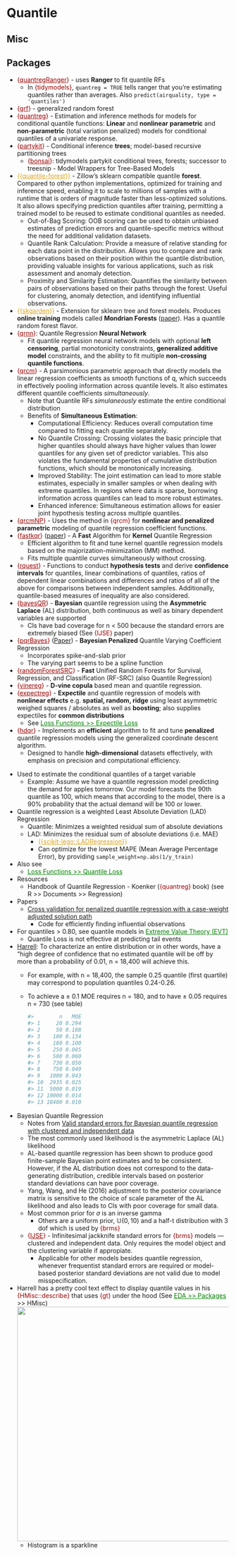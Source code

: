 # Quantile {#sec-reg-quant .unnumbered}

## Misc {#sec-reg-quant-misc .unnumbered}

::: {.callout-tip collapse="true"}
## Packages

-   [{]{style="color: #990000"}[quantregRanger](https://cran.r-project.org/web/packages/quantregRanger/quantregRanger.pdf){style="color: #990000"}[}]{style="color: #990000"} - uses **Ranger** to fit quantile RFs
    -   In [{tidymodels}]{style="color: #990000"}, `quantreg = TRUE` tells ranger that you're estimating quantiles rather than averages. Also `predict(airquality, type = 'quantiles')`
-   [{]{style="color: #990000"}[grf](https://grf-labs.github.io/grf/reference/quantile_forest.html){style="color: #990000"}[}]{style="color: #990000"} - generalized random forest
-   [{]{style="color: #990000"}[quantreg](https://cran.r-project.org/web/packages/quantreg/index.html){style="color: #990000"}[}]{style="color: #990000"} - Estimation and inference methods for models for conditional quantile functions: **Linear** and **nonlinear** **parametric** and **non-parametric** (total variation penalized) models for conditional quantiles of a univariate response.
-   [{]{style="color: #990000"}[partykit](https://cran.r-project.org/web/packages/partykit/index.html){style="color: #990000"}[}]{style="color: #990000"} - Conditional inference **trees**; model-based recursive partitioning trees
    -   [{]{style="color: #990000"}[bonsai](https://bonsai.tidymodels.org/){style="color: #990000"}[}]{style="color: #990000"}: tidymodels partykit conditional trees, forests; successor to treesnip - Model Wrappers for Tree-Based Models
-   [{{]{style="color: goldenrod"}[quantile-forest](https://github.com/zillow/quantile-forest){style="color: goldenrod"}[}}]{style="color: goldenrod"} - Zillow's sklearn compatible quantile **forest**. Compared to other python implementations, optimized for training and inference speed, enabling it to scale to millions of samples with a runtime that is orders of magnitude faster than less-optimized solutions. It also allows specifying prediction quantiles after training, permitting a trained model to be reused to estimate conditional quantiles as needed.
    -   Out-of-Bag Scoring: OOB scoring can be used to obtain unbiased estimates of prediction errors and quantile-specific metrics without the need for additional validation datasets.
    -   Quantile Rank Calculation: Provide a measure of relative standing for each data point in the distribution. Allows you to compare and rank observations based on their position within the quantile distribution, providing valuable insights for various applications, such as risk assessment and anomaly detection.
    -   Proximity and Similarity Estimation: Quantifies the similarity between pairs of observations based on their paths through the forest. Useful for clustering, anomaly detection, and identifying influential observations.
-   [{{]{style="color: goldenrod"}[skgarden](https://scikit-garden.github.io/examples/QuantileRegressionForests/){style="color: goldenrod"}[}}]{style="color: goldenrod"} - Extension for sklearn tree and forest models. Produces **online training** models called **Mondrian Forests** ([paper](https://arxiv.org/abs/1406.2673)). Has a quantile random forest flavor.
-   [{]{style="color: #990000"}[qrnn](https://cran.r-project.org/web/packages/qrnn/index.html){style="color: #990000"}[}]{style="color: #990000"}: Quantile Regression **Neural Network**
    -   Fit quantile regression neural network models with optional **left censoring**, partial monotonicity constraints, **generalized additive model** constraints, and the ability to fit multiple **non-crossing quantile functions**.
-   [{]{style="color: #990000"}[qrcm](https://cran.r-project.org/web/packages/qrcm/index.html){style="color: #990000"}[}]{style="color: #990000"} - A parsimonious parametric approach that directly models the linear regression coefficients as smooth functions of q, which succeeds in effectively pooling information across quantile levels. It also estimates different quantile coefficients *simultaneously*.
    -   Note that Quantile RFs *simulaneously* estimate the entire conditional distribution
    -   Benefits of **Simultaneous Estimation**:
        -   Computational Efficiency: Reduces overall computation time compared to fitting each quantile separately.
        -   No Quantile Crossing: Crossing violates the basic principle that higher quantiles should always have higher values than lower quantiles for any given set of predictor variables. This also violates the fundamental properties of cumulative distribution functions, which should be monotonically increasing.
        -   Improved Stability: The joint estimation can lead to more stable estimates, especially in smaller samples or when dealing with extreme quantiles. In regions where data is sparse, borrowing information across quantiles can lead to more robust estimates.
        -   Enhanced inference: Simultaneous estimation allows for easier joint hypothesis testing across multiple quantiles.
-   [{]{style="color: #990000"}[qrcmNP](https://cran.r-project.org/web/packages/qrcmNP/index.html){style="color: #990000"}[}]{style="color: #990000"} - Uses the method in [{qrcm}]{style="color: #990000"} for **nonlinear and penalized parametric** modeling of quantile regression coefficient functions.
-   [{]{style="color: #990000"}[fastkqr](https://cran.r-project.org/web/packages/fastkqr/index.html){style="color: #990000"}[}]{style="color: #990000"} ([paper](https://arxiv.org/abs/2408.05393)) - A **Fast** Algorithm for **Kernel** Quantile Regression
    -   Efficient algorithm to fit and tune kernel quantile regression models based on the majorization-minimization (MM) method.
    -   Fits multiple quantile curves simultaneously without crossing.
-   [{]{style="color: #990000"}[rquest](https://cran.r-project.org/web/packages/rquest/index.html){style="color: #990000"}[}]{style="color: #990000"} - Functions to conduct **hypothesis tests** and derive **confidence intervals** for quantiles, linear combinations of quantiles, ratios of dependent linear combinations and differences and ratios of all of the above for comparisons between independent samples. Additionally, quantile-based measures of inequality are also considered.
-   [{]{style="color: #990000"}[bayesQR](https://cran.r-project.org/web/packages/bayesQR/index.html){style="color: #990000"}[}]{style="color: #990000"} - **Bayesian** quantile regression using the **Asymmetric Laplace** (AL) distribution, both continuous as well as binary dependent variables are supported
    -   CIs have bad coverage for n \< 500 because the standard errors are extremely biased (See [{IJSE}]{style="color: #990000"} paper)
-   [{]{style="color: #990000"}[pqrBayes](https://cran.r-project.org/web//packages//pqrBayes/index.html){style="color: #990000"}[}]{style="color: #990000"} ([Paper](https://arxiv.org/abs/2306.11880)) - **Bayesian Penalized** Quantile Varying Coefficient Regression
    -   Incorporates spike-and-slab prior
    -   The varying part seems to be a spline function
-   [{]{style="color: #990000"}[randomForestSRC](https://www.randomforestsrc.org/){style="color: #990000"}[}]{style="color: #990000"} - **Fast** Unified Random Forests for Survival, Regression, and Classification (RF-SRC) (also Quantile Regression)
-   [{]{style="color: #990000"}[vinereg](https://tnagler.github.io/vinereg/){style="color: #990000"}[}]{style="color: #990000"} - **D-vine copula** based mean and quantile regression.
-   [{]{style="color: #990000"}[expectreg](https://cran.r-project.org/web/packages/expectreg/index.html){style="color: #990000"}[}]{style="color: #990000"} - **Expectile** and quantile regression of models with **nonlinear effects** e.g. **spatial, random, ridge** using least asymmetric weighed squares / absolutes as well as **boosting**; also supplies expectiles for **common distributions**
    -   See [Loss Functions \>\> Expectile Loss](loss-functions.qmd#sec-lossfun-exploss){style="color: green"}
-   [{]{style="color: #990000"}[hdqr](https://cran.r-project.org/web/packages/hdqr/index.html){style="color: #990000"}[}]{style="color: #990000"} - Implements an **efficient** algorithm to fit and tune **penalized** quantile regression models using the generalized coordinate descent algorithm.
    -   Designed to handle **high-dimensional** datasets effectively, with emphasis on precision and computational efficiency.
:::

-   Used to estimate the conditional quantiles of a target variable
    -   [Example]{.ribbon-highlight}: Assume we have a quantile regression model predicting the demand for apples tomorrow. Our model forecasts the 90th quantile as 100, which means that according to the model, there is a 90% probability that the actual demand will be 100 or lower.
-   Quantile regression is a weighted Least Absolute Deviation (LAD) Regression
    -   Quantile: Minimizes a weighted residual sum of absolute deviations
    -   LAD: Minimizes the residual sum of absolute deviations (i.e. MAE)
        -   [{{]{style="color: goldenrod"}[scikit-lego::LADRegression](https://koaning.github.io/scikit-lego/api/linear-model/?h=#sklego.linear_model.LADRegression){style="color: goldenrod"}[}}]{style="color: goldenrod"}
        -   Can optimize for the lowest MAPE (Mean Average Percentage Error), by providing `sample_weight=np.abs(1/y_train)`
-   Also see
    -   [Loss Functions \>\> Quantile Loss](loss-functions.qmd#sec-lossfun-quant){style="color: green"}
-   Resources
    -   Handbook of Quantile Regression - Koenker ([{quantreg}]{style="color: #990000"} book) (see R \>\> Documents \>\> Regression)
-   Papers
    -   [Cross validation for penalized quantile regression with a case-weight adjusted solution path](https://arxiv.org/abs/1902.07770)
        -   Code for efficiently finding influential observations
-   For quantiles \> 0.80, see quantile models in [Extreme Value Theory (EVT)](extreme-value-theory-(evt).qmd#sec-evt){style="color: green"}
    -   Quantile Loss is not effective at predicting tail events
-   [Harrell](http://hbiostat.org/bbr/nonpar.html#sec-nonpar-ecdf): To characterize an entire distribution or in other words, have a "high degree of confidence that no estimated quantile will be off by more than a probability of 0.01, n = 18,400 will achieve this.
    -   For example, with n = 18,400, the sample 0.25 quantile (first quartile) may correspond to population quantiles 0.24-0.26.

    -   To achieve a $\pm$ 0.1 MOE requires n = 180, and to have $\pm$ 0.05 requires n = 730 (see table)

        ``` r
        #>        n   MOE
        #> 1     20 0.294
        #> 2     50 0.188
        #> 3    100 0.134
        #> 4    180 0.100
        #> 5    250 0.085
        #> 6    500 0.060
        #> 7    730 0.050
        #> 8    750 0.049
        #> 9   1000 0.043
        #> 10  2935 0.025
        #> 11  5000 0.019
        #> 12 10000 0.014
        #> 13 18400 0.010
        ```
-   Bayesian Quantile Regression
    -   Notes from [Valid standard errors for Bayesian quantile regression with clustered and independent data](https://arxiv.org/abs/2407.09772)
    -   The most commonly used likelihood is the asymmetric Laplace (AL) likelihood
    -   AL-based quantile regression has been shown to produce good finite-sample Bayesian point estimates and to be consistent. However, if the AL distribution does not correspond to the data-generating distribution, credible intervals based on posterior standard deviations can have poor coverage.
    -   Yang, Wang, and He (2016) adjustment to the posterior covariance matrix is sensitive to the choice of scale parameter of the AL likelihood and also leads to CIs with poor coverage for small data.
    -   Most common prior for $\sigma$ is an inverse gamma
        -   Others are a uniform prior, $\mathbb{U}(0,10)$ and a half-t distribution with 3 dof which is used by [{brms}]{style="color: #990000"}
    -   [{]{style="color: #990000"}[IJSE](https://cran.r-project.org/web/packages/IJSE/index.html){style="color: #990000"}[}]{style="color: #990000"} - Infinitesimal jackknife standard errors for [{brms}]{style="color: #990000"} models — clustered and independent data. Only requires the model object and the clustering variable if appropiate.
        -   Applicable for other models besides quantile regression, whenever frequentist standard errors are required or model-based posterior standard deviations are not valid due to model misspecification.
-   Harrell has a pretty cool text effect to display quantile values in his [{HMisc::describe}]{style="color: #990000"} that uses [{gt}]{style="color: #990000"} under the hood (See [EDA \>\> Packages](eda-general.qmd#sec-eda-gen-pkgs){style="color: green"} \>\> HMisc)\
    ![](./_resources/Regression,_Quantile.resources/Screenshot%20(1434).png){.lightbox width="532"}
    -   Histogram is a sparkline
